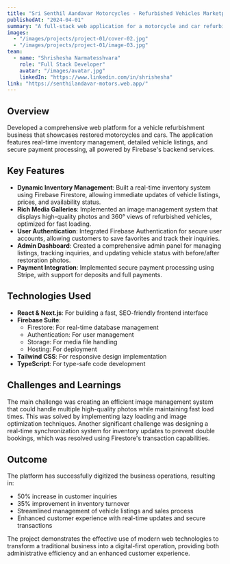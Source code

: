 ```yaml
---
title: "Sri Senthil Aandavar Motorcycles - Refurbished Vehicles Marketplace"
publishedAt: "2024-04-01"
summary: "A full-stack web application for a motorcycle and car refurbishment business, featuring real-time inventory management."
images:
  - "/images/projects/project-01/cover-02.jpg"
  - "/images/projects/project-01/image-03.jpg"
team:
  - name: "Shrishesha Narmatesshvara"
    role: "Full Stack Developer"
    avatar: "/images/avatar.jpg"
    linkedIn: "https://www.linkedin.com/in/shrishesha"
link: "https://senthilandavar-motors.web.app/"
---
```


## Overview

Developed a comprehensive web platform for a vehicle refurbishment business that showcases restored motorcycles and cars. The application features real-time inventory management, detailed vehicle listings, and secure payment processing, all powered by Firebase's backend services.

## Key Features

- **Dynamic Inventory Management**: Built a real-time inventory system using Firebase Firestore, allowing immediate updates of vehicle listings, prices, and availability status.
- **Rich Media Galleries**: Implemented an image management system that displays high-quality photos and 360° views of refurbished vehicles, optimized for fast loading.
- **User Authentication**: Integrated Firebase Authentication for secure user accounts, allowing customers to save favorites and track their inquiries.
- **Admin Dashboard**: Created a comprehensive admin panel for managing listings, tracking inquiries, and updating vehicle status with before/after restoration photos.
- **Payment Integration**: Implemented secure payment processing using Stripe, with support for deposits and full payments.

## Technologies Used

- **React & Next.js**: For building a fast, SEO-friendly frontend interface
- **Firebase Suite**:
  - Firestore: For real-time database management
  - Authentication: For user management
  - Storage: For media file handling
  - Hosting: For deployment
- **Tailwind CSS**: For responsive design implementation
- **TypeScript**: For type-safe code development

## Challenges and Learnings

The main challenge was creating an efficient image management system that could handle multiple high-quality photos while maintaining fast load times. This was solved by implementing lazy loading and image optimization techniques. Another significant challenge was designing a real-time synchronization system for inventory updates to prevent double bookings, which was resolved using Firestore's transaction capabilities.

## Outcome

The platform has successfully digitized the business operations, resulting in:
- 50% increase in customer inquiries
- 35% improvement in inventory turnover
- Streamlined management of vehicle listings and sales process
- Enhanced customer experience with real-time updates and secure transactions

The project demonstrates the effective use of modern web technologies to transform a traditional business into a digital-first operation, providing both administrative efficiency and an enhanced customer experience.